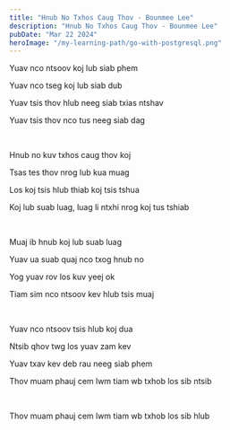```yaml
---
title: "Hnub No Txhos Caug Thov - Bounmee Lee"
description: "Hnub No Txhos Caug Thov - Bounmee Lee"
pubDate: "Mar 22 2024"
heroImage: "/my-learning-path/go-with-postgresql.png"
---
```


Yuav nco ntsoov koj lub siab phem

Yuav nco tseg koj lub siab dub

Yuav tsis thov hlub neeg siab txias ntshav

Yuav tsis thov nco tus neeg siab dag

<br />

Hnub no kuv txhos caug thov koj

Tsas tes thov nrog lub kua muag

Los koj tsis hlub thiab koj tsis tshua

Koj lub suab luag, luag li ntxhi nrog koj tus tshiab

<br />

Muaj ib hnub koj lub suab luag

Yuav ua suab quaj nco txog hnub no

Yog yuav rov los kuv yeej ok

Tiam sim nco ntsoov kev hlub tsis muaj

<br />

Yuav nco ntsoov tsis hlub koj dua

Ntsib qhov twg los yuav zam kev

Yuav txav kev deb rau neeg siab phem

Thov muam phauj cem lwm tiam wb txhob los sib ntsib

<br />

Thov muam phauj cem lwm tiam wb txhob los sib hlub
